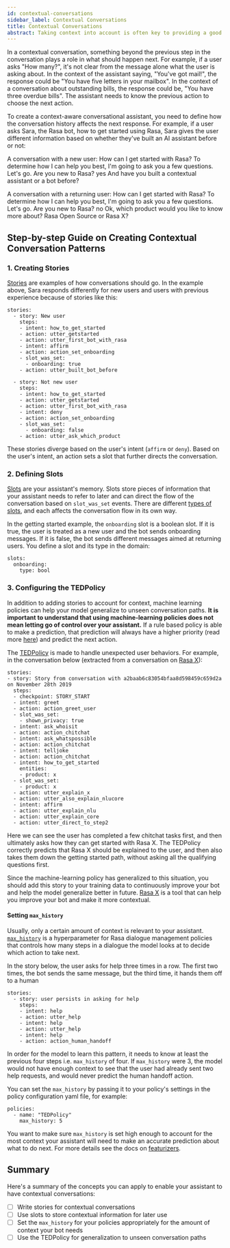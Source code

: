 ```yaml
---
id: contextual-conversations
sidebar_label: Contextual Conversations
title: Contextual Conversations
abstract: Taking context into account is often key to providing a good user experience. This page is a guide to creating contextual conversation patterns.
---
```


In a contextual conversation, something beyond the previous step in the conversation
plays a role in what should happen next. For example, if a user asks "How many?",
it's not clear from the message alone what the user is asking about. In the context of the assistant saying,
"You've got mail!", the response could be "You have five letters in your mailbox". In
the context of a conversation about outstanding bills, the response could be, "You have
three overdue bills". The assistant needs to know the previous action to choose the next action.

To create a context-aware conversational assistant, you need to define
how the conversation history affects the next response.
For example, if a user asks Sara, the Rasa bot, how to get started using Rasa,
Sara gives the user
different information based on whether they've built an AI assistant before or not:

A conversation with a new user:
<Chat caption="New User Conversation">
<ChatUserText>How can I get started with Rasa?</ChatUserText>
<ChatBotText>To determine how I can help you best, I'm going to ask you a few questions.</ChatBotText>
<ChatBotText>Let's go. Are you new to Rasa?</ChatBotText>
<ChatUserText>yes</ChatUserText>
<ChatBotText>And have you built a contextual assistant or a bot before?</ChatBotText>
</Chat>

A conversation with a returning user:
<Chat caption="Returning User Conversation">
<ChatUserText>How can I get started with Rasa?</ChatUserText>
<ChatBotText>To determine how I can help you best, I'm going to ask you a few questions.</ChatBotText>
<ChatBotText>Let's go. Are you new to Rasa?</ChatBotText>
<ChatUserText>no</ChatUserText>
<ChatBotText>Ok, which product would you like to know more about? Rasa Open Source or Rasa X?</ChatBotText>
</Chat>


## Step-by-step Guide on Creating Contextual Conversation Patterns

### 1. Creating Stories

[Stories](./stories.mdx) are examples of how conversations should go.
In the example above, Sara responds differently for new users
and users with previous experience because of stories like this:


```yaml-rasa
stories:
  - story: New user
    steps:
    - intent: how_to_get_started
    - action: utter_getstarted
    - action: utter_first_bot_with_rasa
    - intent: affirm
    - action: action_set_onboarding
    - slot_was_set:
      - onboarding: true
    - action: utter_built_bot_before

  - story: Not new user
    steps:
    - intent: how_to_get_started
    - action: utter_getstarted
    - action: utter_first_bot_with_rasa
    - intent: deny
    - action: action_set_onboarding
    - slot_was_set:
      - onboarding: false
    - action: utter_ask_which_product
```

These stories diverge based on the user's intent (`affirm` or `deny`). Based on
the user's intent, an action sets a slot that further directs
the conversation.

### 2. Defining Slots

[Slots](domain.mdx#slots) are your assistant's memory. Slots store pieces of information that your
assistant needs to refer to later and can direct the flow of the conversation
based on `slot_was_set` events. There are different [types of slots](domain.mdx#slot-types),
and each affects the conversation flow in its own way.

In the getting started example, the `onboarding` slot is a boolean slot. If it is true, the
user is treated as a new user and the bot sends onboarding messages. If it is false, the bot sends different messages
aimed at returning users.
You define a slot and its type in the domain:

```yaml-rasa
slots:
  onboarding:
    type: bool
```

### 3. Configuring the TEDPolicy

In addition to adding stories to account for context,
machine learning policies can help your model generalize
to unseen conversation paths. **It is important
to understand that using machine-learning policies does not mean letting go of control over your
assistant.** If a rule based policy is able to make a prediction, that prediction will
always have a higher priority (read more [here](./policies.mdx#action-selection)) and predict the next action.

The [TEDPolicy](https://blog.rasa.com/unpacking-the-ted-policy-in-rasa-open-source/) is made to handle
unexpected user behaviors. For example,
in the conversation below (extracted from a conversation on [Rasa X](https://rasa.com/docs/rasa-x/user-guide/review-conversations/)):

```yaml-rasa
stories:
- story: Story from conversation with a2baab6c83054bfaa8d598459c659d2a on November 28th 2019
  steps:
  - checkpoint: STORY_START
  - intent: greet
  - action: action_greet_user
  - slot_was_set:
    - shown_privacy: true
  - intent: ask_whoisit
  - action: action_chitchat
  - intent: ask_whatspossible
  - action: action_chitchat
  - intent: telljoke
  - action: action_chitchat
  - intent: how_to_get_started
    entities:
    - product: x
  - slot_was_set:
    - product: x
  - action: utter_explain_x
  - action: utter_also_explain_nlucore
  - intent: affirm
  - action: utter_explain_nlu
  - action: utter_explain_core
  - action: utter_direct_to_step2
```

Here we can see the user has completed a few chitchat tasks first, and then ultimately
asks how they can get started with Rasa X. The TEDPolicy correctly predicts that
Rasa X should be explained to the user, and then also takes them down the getting started
path, without asking all the qualifying questions first.

Since the machine-learning policy has generalized to this situation, you should add this story
to your training data to continuously improve your bot and help the model generalize
better in future. [Rasa X](https://rasa.com/docs/rasa-x/) is a tool that can help
you improve your bot and make it more contextual.


#### Setting `max_history`

Usually, only a certain amount of context is relevant to your assistant.
[`max_history`](policies.mdx#max-history) is a hyperparameter for Rasa dialogue management policies
that controls how many steps in a dialogue the model looks at to decide which
action to take next.

In the story below, the user asks for help three times in a row. The first two times,
the bot sends the same message, but the third time, it hands them off to a human

```yaml-rasa
stories:
  - story: user persists in asking for help
    steps:
    - intent: help
    - action: utter_help
    - intent: help
    - action: utter_help
    - intent: help
    - action: action_human_handoff
```

In order for the model to learn this pattern, it needs to know at least the previous
four steps i.e. `max_history` of four. If `max_history` were 3, the model would not have
enough context to see that the user had already sent two help requests, and would never
predict the human handoff action.


You can set the `max_history` by passing it to your policy's settings
in the policy configuration yaml file, for example:

```
policies:
  - name: "TEDPolicy"
    max_history: 5
```

You want to make sure `max_history` is set high enough
to account for the most context your assistant will need to make an accurate
prediction about what to do next.
For more details see the docs on [featurizers](policies.mdx#featurizers).

## Summary

Here's a summary of the concepts you can apply to enable your assistant to have contextual conversations:

- [ ] Write stories for contextual conversations
- [ ] Use slots to store contextual information for later use
- [ ] Set the `max_history` for your policies appropriately for the amount of context your bot needs
- [ ] Use the TEDPolicy for generalization to unseen conversation paths
